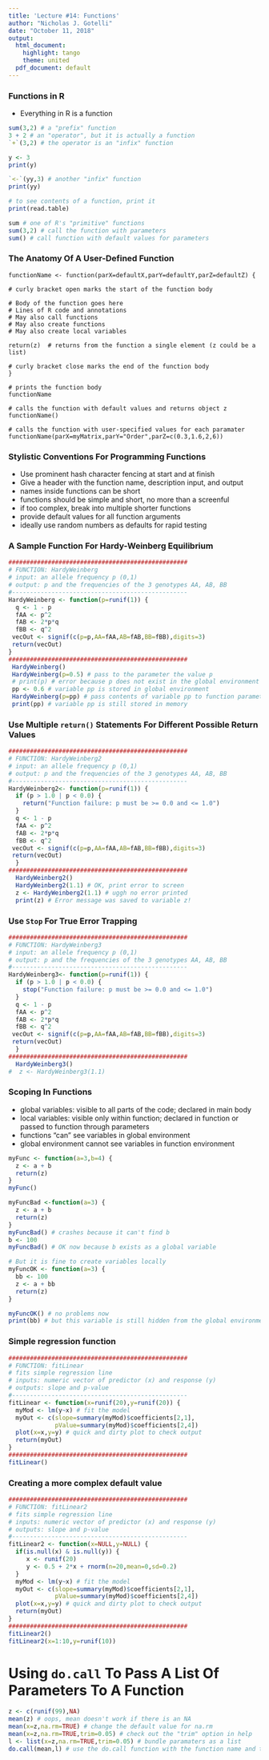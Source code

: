 ---
title: 'Lecture #14: Functions'
author: "Nicholas J. Gotelli"
date: "October 11, 2018"
output:
  html_document:
    highlight: tango
    theme: united
  pdf_document: default
---
### Functions in R
- Everything in R is a function
```{r, eval=FALSE}
sum(3,2) # a "prefix" function
3 + 2 # an "operator", but it is actually a function
`+`(3,2) # the operator is an "infix" function

y <- 3
print(y)

`<-`(yy,3) # another "infix" function
print(yy)

# to see contents of a function, print it
print(read.table)

sum # one of R's "primitive" functions
sum(3,2) # call the function with parameters
sum() # call function with default values for parameters
```

### The Anatomy Of A User-Defined Function
```
functionName <- function(parX=defaultX,parY=defaultY,parZ=defaultZ) { 

# curly bracket open marks the start of the function body

# Body of the function goes here
# Lines of R code and annotations
# May also call functions
# May also create functions
# May also create local variables

return(z)  # returns from the function a single element (z could be a list)

# curly bracket close marks the end of the function body
} 

# prints the function body
functionName 

# calls the function with default values and returns object z
functionName() 

# calls the function with user-specified values for each paramater
functionName(parX=myMatrix,parY="Order",parZ=c(0.3,1.6,2,6))
```
### Stylistic Conventions For Programming Functions
- Use prominent hash character fencing at start and at finish
- Give a header with the function name, description input, and output
- names inside functions can be short
- functions should be simple and short, no more than a screenful
- if too complex, break into multiple shorter functions
- provide default values for all function arguments
- ideally use random numbers as defaults for rapid testing

### A Sample Function For Hardy-Weinberg Equilibrium
```{r, eval=FALSE}
##################################################
# FUNCTION: HardyWeinberg
# input: an allele frequency p (0,1)
# output: p and the frequencies of the 3 genotypes AA, AB, BB
#------------------------------------------------- 
HardyWeinberg <- function(p=runif(1)) {
  q <- 1 - p
  fAA <- p^2
  fAB <- 2*p*q
  fBB <- q^2
 vecOut <- signif(c(p=p,AA=fAA,AB=fAB,BB=fBB),digits=3)
 return(vecOut)
}
##################################################
 HardyWeinberg()
 HardyWeinberg(p=0.5) # pass to the parameter the value p
 # print(p) # error because p does not exist in the global environment
 pp <- 0.6 # variable pp is stored in global environment
 HardyWeinberg(p=pp) # pass contents of variable pp to function parameter p
 print(pp) # variable pp is still stored in memory
```

### Use Multiple `return()` Statements For Different Possible Return Values
```{r, eval=FALSE}
##################################################
# FUNCTION: HardyWeinberg2
# input: an allele frequency p (0,1)
# output: p and the frequencies of the 3 genotypes AA, AB, BB
#------------------------------------------------- 
HardyWeinberg2<- function(p=runif(1)) {
  if (p > 1.0 | p < 0.0) {
    return("Function failure: p must be >= 0.0 and <= 1.0")
  }
  q <- 1 - p
  fAA <- p^2
  fAB <- 2*p*q
  fBB <- q^2
 vecOut <- signif(c(p=p,AA=fAA,AB=fAB,BB=fBB),digits=3)
 return(vecOut)
  }
##################################################
  HardyWeinberg2()
  HardyWeinberg2(1.1) # OK, print error to screen
  z <- HardyWeinberg2(1.1) # uggh no error printed
  print(z) # Error message was saved to variable z!
```

### Use `Stop` For True Error Trapping
```{r, eval=FALSE}
##################################################  
# FUNCTION: HardyWeinberg3
# input: an allele frequency p (0,1)
# output: p and the frequencies of the 3 genotypes AA, AB, BB
#-------------------------------------------------
HardyWeinberg3<- function(p=runif(1)) {
  if (p > 1.0 | p < 0.0) {
    stop("Function failure: p must be >= 0.0 and <= 1.0")
  }
  q <- 1 - p
  fAA <- p^2
  fAB <- 2*p*q
  fBB <- q^2
 vecOut <- signif(c(p=p,AA=fAA,AB=fAB,BB=fBB),digits=3)
 return(vecOut)
  }
##################################################  
  HardyWeinberg3()
#  z <- HardyWeinberg3(1.1) 

```

### Scoping In Functions
- global variables: visible to all parts of the code; declared in main body
- local variables: visible only within function; declared in function or passed to function through parameters
- functions "can" see variables in global environment
- global environment cannot see variables in function environment

```{r, eval=FALSE}
myFunc <- function(a=3,b=4) {
  z <- a + b
  return(z)
}
myFunc()

myFuncBad <-function(a=3) {
  z <- a + b
  return(z)
}
myFuncBad() # crashes because it can't find b
b <- 100
myFuncBad() # OK now because b exists as a global variable

# But it is fine to create variables locally
myFuncOK <- function(a=3) {
  bb <- 100
  z <- a + bb
  return(z)
}

myFuncOK() # no problems now
print(bb) # but this variable is still hidden from the global environment
```

### Simple regression function

```{r, eval=FALSE}
##################################################
# FUNCTION: fitLinear 
# fits simple regression line
# inputs: numeric vector of predictor (x) and response (y)
# outputs: slope and p-value
#------------------------------------------------- 
fitLinear <- function(x=runif(20),y=runif(20)) {
  myMod <- lm(y~x) # fit the model
  myOut <- c(slope=summary(myMod)$coefficients[2,1],
             pValue=summary(myMod)$coefficients[2,4])
  plot(x=x,y=y) # quick and dirty plot to check output
  return(myOut)
}
##################################################
fitLinear()
```

### Creating a more complex default value
```{r, eval=FALSE}
##################################################
# FUNCTION: fitLinear2       
# fits simple regression line
# inputs: numeric vector of predictor (x) and response (y)
# outputs: slope and p-value
#------------------------------------------------- 
fitLinear2 <- function(x=NULL,y=NULL) {
  if(is.null(x) & is.null(y)) {
     x <- runif(20)
     y <- 0.5 + 2*x + rnorm(n=20,mean=0,sd=0.2)
  }
  myMod <- lm(y~x) # fit the model
  myOut <- c(slope=summary(myMod)$coefficients[2,1],
             pValue=summary(myMod)$coefficients[2,4])
  plot(x=x,y=y) # quick and dirty plot to check output
  return(myOut)
}
##################################################
fitLinear2()
fitLinear2(x=1:10,y=runif(10))
```

# Using `do.call` To Pass A List Of Parameters To A Function
```{r, eval=FALSE}
z <- c(runif(99),NA)
mean(z) # oops, mean doesn't work if there is an NA
mean(x=z,na.rm=TRUE) # change the default value for na.rm
mean(x=z,na.rm=TRUE,trim=0.05) # check out the "trim" option in help
l <- list(x=z,na.rm=TRUE,trim=0.05) # bundle paramaters as a list
do.call(mean,l) # use the do.call function with the function name and the parameter list
```

